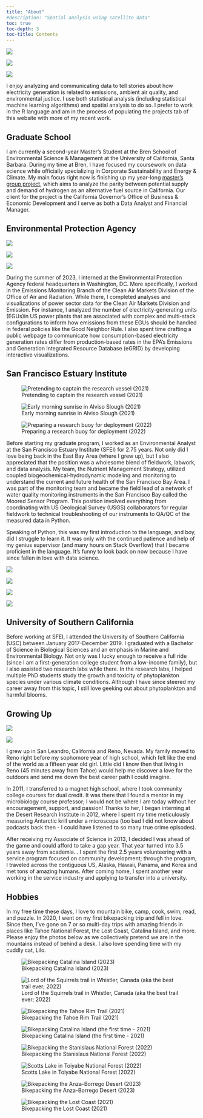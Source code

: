 ```yaml
---
title: "About"
#description: "Spatial analysis using satellite data"
toc: true
toc-depth: 3
toc-title: Contents
---
```


::: {layout-ncol="3" layout-valign="center"}
![](figures/old_figures/IMG_1946.jpeg)

![](figures/old_figures/IMG_4319 2.jpg)

![](figures/old_figures/IMG_1676.jpeg)
::: 

I enjoy analyzing and communicating data to tell stories about how electricity generation is related to emissions, ambient air quality, and environmental justice. I use both statistical analysis (including statistical machine learning algorithms) and spatial analysis to do so. I prefer to work in the R language and am in the process of populating the projects tab of this website with more of my recent work.

## Graduate School

I am currently a second-year Master's Student at the Bren School of Environmental Science & Management at the University of California, Santa Barbara. During my time at Bren, I have focused my coursework on data science while officially specializing in Corporate Sustainability and Energy & Climate. My main focus right now is finishing up my year-long [master's group project](https://bren.ucsb.edu/projects/identifying-geographic-feasibility-californias-hydrogen-hub), which aims to analyze the parity between potential supply and demand of hydrogen as an alternative fuel source in California. Our client for the project is the California Governor's Office of Business & Economic Development and I serve as both a Data Analyst and Financial Manager.

## Environmental Protection Agency

::: {layout-ncol="3" layout-valign="center"}
![](figures/rock creek.jpeg)

![](figures/wa_monument.jpeg)

![](figures/great falls.jpeg)
::: 

During the summer of 2023, I interned at the Environmental Protection Agency federal headquarters in Washington, DC. More specifically, I worked in the Emissions Monitoring Branch of the Clean Air Markets Division of the Office of Air and Radiation. While there, I completed analyses and visualizations of power sector data for the Clean Air Markets Division and Emission. For instance, I analyzed the number of electricity-generating units (EGUs)in US power plants that are associated with complex and multi-stack configurations to inform how emissions from these EGUs should be handled in federal policies like the Good Neighbor Rule. I also spent time drafting a public webpage to communicate how consumption-based electricity generation rates differ from production-based rates in the EPA's Emissions and Generation Integrated Resource Database (eGRID) by developing interactive visualizations. 

## San Francisco Estuary Institute

::: {layout-ncol="3" layout-valign="center"}
![Pretending to captain the research vessel (2021)](figures/sfei_1.jpg)

![Early morning sunrise in Alviso Slough (2021)](figures/old_figures/IMG_5384.jpeg)

![Preparing a research buoy for deployment (2022)](figures/sfei_3.jpg)
::: 

Before starting my graduate program, I worked as an Environmental Analyst at the San Francisco Estuary Institute (SFEI) for 2.75 years. Not only did I love being back in the East Bay Area (where I grew up), but I also appreciated that the position was a wholesome blend of fieldwork, labwork, and data analysis. My team, the Nutrient Management Strategy, utilized coupled biogeochemical-hydrodynamic modeling and monitoring to understand the current and future health of the San Francisco Bay Area. I was part of the monitoring team and became the field lead of a network of water quality monitoring instruments in the San Francisco Bay called the Moored Sensor Program. This position involved everything from coordinating with US Geological Survey (USGS) collaborators for regular fieldwork to technical troubleshooting of our instruments to QA/QC of the measured data in Python. 

Speaking of Python, this was my first introduction to the language, and boy, did I struggle to learn it. It was only with the continued patience and help of my genius supervisor (and many hours on Stack Overflow) that I became proficient in the language. It's funny to look back on now because I have since fallen in love with data science.

::: {layout-ncol="2" layout-valign="center"}
![](figures/old_figures/IMG_3186.jpeg)

![](figures/old_figures/IMG_0198.jpeg)

![](figures/old_figures/IMG_5402.jpeg)

![](figures/old_figures/IMG_5814.jpeg)
::: 


## University of Southern California

Before working at SFEI, I attended the University of Southern California (USC) between January 2017-December 2019. I graduated with a Bachelor of Science in Biological Sciences and an emphasis in Marine and Environmental Biology. Not only was I lucky enough to receive a full ride (since I am a first-generation college student from a low-income family), but I also assisted two research labs while there. In the research labs, I helped multiple PhD students study the growth and toxicity of phytoplankton species under various climate conditions. Although I have since steered my career away from this topic, I still love geeking out about phytoplankton and harmful blooms. 


## Growing Up

::: {layout-ncol="2" layout-valign="center"}
![](figures/old_figures/IMG_4279 2.jpg)

![](figures/old_figures/IMG_4282 2.jpg)
::: 


I grew up in San Leandro, California and Reno, Nevada. My family moved to Reno right before my sophomore year of high school, which felt like the end of the world as a fifteen year old girl. Little did I know then that living in Reno (45 minutes away from Tahoe) would help me discover a love for the outdoors and send me down the best career path I could imagine. 

In 2011, I transferred to a magnet high school, where I took community college courses for dual credit. It was there that I found a mentor in my microbiology course professor; I would not be where I am today without her encouragement, support, and passion! Thanks to her, I began interning at the Desert Research Institute in 2012, where I spent my time meticulously measuring Antarctic krill under a microscope (too bad I did not know about podcasts back then - I could have listened to so many true crime episodes). 

After receiving my Associate of Science in 2013, I decided I was ahead of the game and could afford to take a gap year. That year turned into 3.5 years away from academia... I spent the first 2.5 years volunteering with a service program focused on community development; through the program, I traveled across the contiguous US, Alaska, Hawaii, Panama, and Korea and met tons of amazing humans. After coming home, I spent another year working in the service industry and applying to transfer into a university. 

## Hobbies

In my free time these days, I love to mountain bike, camp, cook, swim, read, and puzzle. In 2020, I went on my first bikepacking trip and fell in love. Since then, I've gone on 7 or so multi-day trips with amazing friends in places like Tahoe National Forest, the Lost Coast, Catalina Island, and more. Please enjoy the photos below as we collectively pretend we are in the mountains instead of behind a desk. I also love spending time with my cuddly cat, Lilo. 

::: {layout-ncol="2"}
![Bikepacking Catalina Island (2023)](figures/catalina_2023.jpg)

![Lord of the Squirrels trail in Whistler, Canada (aka the best trail ever; 2022)](figures/lord_of_the_squirrels.jpg)

![Bikepacking the Tahoe Rim Trail (2021)](figures/tahoe_rim_1.jpeg)

![Bikepacking Catalina Island (the first time - 2021)](figures/catalina_2021.jpg)


![Bikepacking the Stanislaus National Forest (2022)](figures/utica_1.jpg)

![Scotts Lake in Toiyabe National Forest (2022)](figures/scotts_lake_2.jpg)

![Bikepacking the Anza-Borrego Desert (2023)](figures/anza_borrego_1.jpg)

![Bikepacking the Lost Coast (2021)](figures/lost_coast_1.jpg)

:::





